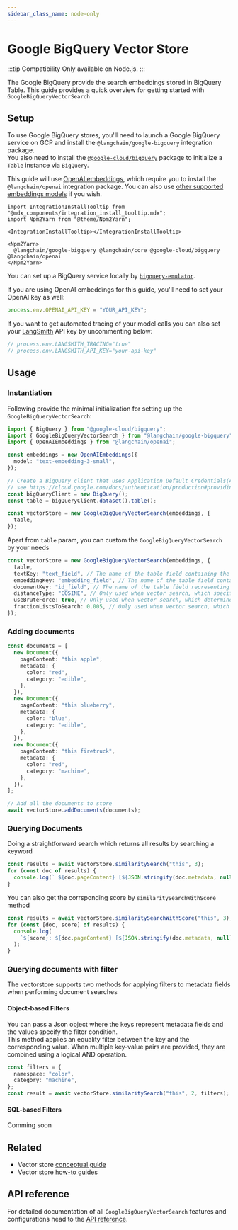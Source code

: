 ```yaml
---
sidebar_class_name: node-only
---
```



# Google BigQuery Vector Store

:::tip Compatibility
Only available on Node.js.
:::

The Google BigQuery provide the search embeddings stored in BigQuery Table.
This guide provides a quick overview for getting started with `GoogleBigQueryVectorSearch`

## Setup

To use Google BigQuery stores, you'll need to launch a Google BigQuery service on GCP and install the `@langchain/google-bigquery` integration package.  
You also need to install the [`@google-cloud/bigquery`](https://github.com/googleapis/nodejs-bigquery) package to initialize a `Table` instance via `BigQuery`.

This guide will use [OpenAI embeddings](/docs/integrations/text_embedding/openai), which require you to install the `@langchain/openai` integration package. You can also use [other supported embeddings models](/docs/integrations/text_embedding) if you wish.

```{=mdx}
import IntegrationInstallTooltip from "@mdx_components/integration_install_tooltip.mdx";
import Npm2Yarn from "@theme/Npm2Yarn";

<IntegrationInstallTooltip></IntegrationInstallTooltip>

<Npm2Yarn>
  @langchain/google-bigquery @langchain/core @google-cloud/bigquery @langchain/openai
</Npm2Yarn>
```

You can set up a BigQuery service locally by [`bigquery-emulator`](https://github.com/goccy/bigquery-emulator).

If you are using OpenAI embeddings for this guide, you'll need to set your OpenAI key as well:

```typescript
process.env.OPENAI_API_KEY = "YOUR_API_KEY";
```

If you want to get automated tracing of your model calls you can also set your [LangSmith](https://docs.smith.langchain.com/) API key by uncommenting below:

```typescript
// process.env.LANGSMITH_TRACING="true"
// process.env.LANGSMITH_API_KEY="your-api-key"
```

## Usage

### Instantiation

Following provide the minimal initialization for setting up the `GoogleBigQueryVectorSearch`:

```typescript
import { BigQuery } from "@google-cloud/bigquery";
import { GoogleBigQueryVectorSearch } from "@langchain/google-bigquery";
import { OpenAIEmbeddings } from "@langchain/openai";

const embeddings = new OpenAIEmbeddings({
  model: "text-embedding-3-small",
});

// Create a BigQuery client that uses Application Default Credentials(ADC)
// see https://cloud.google.com/docs/authentication/production#providing_credentials_to_your_application for all the authentication options
const bigQueryClient = new BigQuery();
const table = bigQueryClient.dataset().table();

const vectorStore = new GoogleBigQueryVectorSearch(embeddings, {
  table,
});
```

Apart from `table` param, you can custom the `GoogleBigQueryVectorSearch` by your needs

```typescript
const vectorStore = new GoogleBigQueryVectorSearch(embeddings, {
  table,
  textKey: "text_field", // The name of the table field containing the raw content. Defaults to "text"
  embeddingKey: "embedding_field", // The name of the table field containing the embedding text. Defaults to "embedding"
  documentKey: "id_field", // The name of the table field representing an unique id. Defaults to "_id"
  distanceType: "COSINE", // Only used when vector search, which specifies the type of metric to use to compute the distance between two vectors. Default is "EUCLIDEAN"
  useBruteForce: true, // Only used when vector search, which determines whether to use brute force search by skipping the vector index if one is available. Default is false
  fractionListsToSearch: 0.005, // Only used when vector search, which specifies the percentage of lists to search. No default value.
});
```

### Adding documents

```typescript
const documents = [
  new Document({
    pageContent: "this apple",
    metadata: {
      color: "red",
      category: "edible",
    },
  }),
  new Document({
    pageContent: "this blueberry",
    metadata: {
      color: "blue",
      category: "edible",
    },
  }),
  new Document({
    pageContent: "this firetruck",
    metadata: {
      color: "red",
      category: "machine",
    },
  }),
];

// Add all the documents to store
await vectorStore.addDocuments(documents);
```

### Querying Documents

Doing a straightforward search which returns all results by searching a keyword

```typescript
const results = await vectorStore.similaritySearch("this", 3);
for (const doc of results) {
  console.log(` ${doc.pageContent} [${JSON.stringify(doc.metadata, null)}]`);
}
```

You can also get the corrsponding score by `similaritySearchWithScore` method

```typescript
const results = await vectorStore.similaritySearchWithScore("this", 3);
for (const [doc, score] of results) {
  console.log(
    `${score}: ${doc.pageContent} [${JSON.stringify(doc.metadata, null)}]`
  );
}
```

### Querying documents with filter

The vectorstore supports two methods for applying filters to metadata fields when performing document searches

#### Object-based Filters

You can pass a Json object where the keys represent metadata fields and the values specify the filter condition.  
This method applies an equality filter between the key and the corresponding value. When multiple key-value pairs are provided, they are combined using a logical AND operation.

```typescript
const filters = {
  namespace: "color",
  category: "machine",
};
const result = await vectorStore.similaritySearch("this", 2, filters);
```

#### SQL-based Filters

Comming soon

## Related

- Vector store [conceptual guide](/docs/concepts/#vectorstores)
- Vector store [how-to guides](/docs/how_to/#vectorstores)

## API reference

For detailed documentation of all `GoogleBigQueryVectorSearch` features and configurations head to the [API reference](https://api.js.langchain.com/classes/langchain_google-bigquery.GoogleBigQueryVectorSearch.html).

